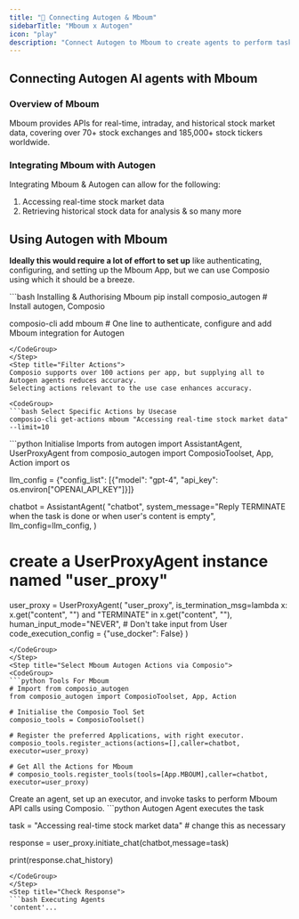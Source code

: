 ```yaml
---
title: "🚀 Connecting Autogen & Mboum"
sidebarTitle: "Mboum x Autogen"
icon: "play"
description: "Connect Autogen to Mboum to create agents to perform tasks using natural language"
---
```


## Connecting Autogen AI agents with Mboum

### Overview of Mboum

Mboum provides APIs for real-time, intraday, and historical stock market data, covering over 70+ stock exchanges and 185,000+ stock tickers worldwide.

### Integrating Mboum with Autogen

Integrating Mboum & Autogen can allow for the following:

1. Accessing real-time stock market data
2. Retrieving historical stock data for analysis
& so many more

## Using Autogen with Mboum

<Steps>
<Step title="Setting Up the Environment">

**Ideally this would require a lot of effort to set up** like authenticating, configuring, and setting up the Mboum App, but we can use Composio using which it should be a breeze.

<CodeGroup>
```bash Installing & Authorising Mboum
pip install composio_autogen # Install autogen, Composio 

composio-cli add mboum # One line to authenticate, configure and add Mboum integration for Autogen
```
</CodeGroup>
</Step>
<Step title="Filter Actions">
Composio supports over 100 actions per app, but supplying all to Autogen agents reduces accuracy.
Selecting actions relevant to the use case enhances accuracy.

<CodeGroup>
```bash Select Specific Actions by Usecase
composio-cli get-actions mboum "Accessing real-time stock market data" --limit=10
```
</CodeGroup>

</Step>
<Step title="Import Base Packages">

<CodeGroup>
```python Initialise Imports
from autogen import AssistantAgent, UserProxyAgent
from composio_autogen import ComposioToolset, App, Action
import os

llm_config = {"config_list": [{"model": "gpt-4", "api_key": os.environ["OPENAI_API_KEY"]}]}

chatbot = AssistantAgent(
    "chatbot",
    system_message="Reply TERMINATE when the task is done or when user's content is empty",
    llm_config=llm_config,
)

# create a UserProxyAgent instance named "user_proxy"
user_proxy = UserProxyAgent(
    "user_proxy",
    is_termination_msg=lambda x: x.get("content", "") and "TERMINATE" in x.get("content", ""),
    human_input_mode="NEVER", # Don't take input from User
    code_execution_config = {"use_docker": False}
)
```
</CodeGroup>
</Step>
<Step title="Select Mboum Autogen Actions via Composio">
<CodeGroup>
```python Tools For Mboum
# Import from composio_autogen
from composio_autogen import ComposioToolset, App, Action

# Initialise the Composio Tool Set
composio_tools = ComposioToolset()

# Register the preferred Applications, with right executor. 
composio_tools.register_actions(actions=[],caller=chatbot, executor=user_proxy)

# Get All the Actions for Mboum
# composio_tools.register_tools(tools=[App.MBOUM],caller=chatbot, executor=user_proxy) 
```
</CodeGroup>
</Step>
<Step title="Execute the Agent">
Create an agent, set up an executor, and invoke tasks to perform Mboum API calls using Composio. 
<CodeGroup>
```python Autogen Agent executes the task

task = "Accessing real-time stock market data" # change this as necessary

response = user_proxy.initiate_chat(chatbot,message=task)

print(response.chat_history)
```
</CodeGroup>
</Step>
<Step title="Check Response">
```bash Executing Agents
'content'...
```
</Step>
</Steps>
